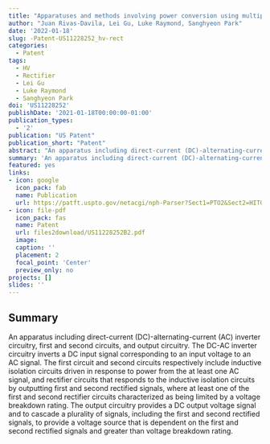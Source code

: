 ```yaml
---
title: "Apparatuses and methods involving power conversion using multiple rectifier circuits"
author: "Juan Rivas-Davila, Lei Gu, Luke Raymond, Sanghyeon Park"
date: '2022-01-18'
slug: -Patent-US11228252_hv-rect
categories:
  - Patent
tags: 
  - HV
  - Rectifier
  - Lei Gu
  - Luke Raymond
  - Sanghyeon Park
doi: 'US11228252'
publishDate: '2021-01-18T00:00:00-01:00'
publication_types:
  - '2'
publication: "US Patent"
publication_short: "Patent"
abstract: "An apparatus including direct-current (DC)-alternating-current (AC) inverter circuitry, first and second circuits, and output circuitry. The DC-AC inverter circuitry inverts a DC input signal corresponding to an input voltage to an AC signal. The first circuit and second circuits respectively include inductive isolation circuits driven in response to power from the at least one AC signal, and rectifier circuits that responds to the inductive isolation circuits by outputting first and second rectified signals, where at least one of the first and second rectifier circuits characterized as being limited by a voltage breakdown rating. The output circuitry provides a DC output voltage signal and to cascade a plurality of signals, including the first and second rectified signals, to provide a voltage source that is dependent on the first and second rectified signals and greater than voltage breakdown rating."
summary: 'An apparatus including direct-current (DC)-alternating-current (AC) inverter circuitry, first and second circuits, and output circuitry. The DC-AC inverter circuitry inverts a DC input signal corresponding to an input voltage to an AC signal. The first circuit and second circuits respectively include inductive isolation circuits driven in response to power from the at least one AC signal, and rectifier circuits that responds to the inductive isolation circuits by outputting first and second rectified signals, where at least one of the first and second rectifier circuits characterized as being limited by a voltage breakdown rating. The output circuitry provides a DC output voltage signal and to cascade a plurality of signals, including the first and second rectified signals, to provide a voltage source that is dependent on the first and second rectified signals and greater than voltage breakdown rating.'
featured: yes
links:
- icon: google
  icon_pack: fab
  name: Publication
  url: https://patft.uspto.gov/netacgi/nph-Parser?Sect1=PTO2&Sect2=HITOFF&p=1&u=%2Fnetahtml%2FPTO%2Fsearch-bool.html&r=1&f=G&l=50&co1=AND&d=PTXT&s1=11,228,252&OS=11,228,252&RS=11,228,252
- icon: file-pdf
  icon_pack: fas
  name: Patent
  url: files2download/US11228252B2.pdf
  image:
  caption: ''
  placement: 2
  focal_point: 'Center'
  preview_only: no
projects: []
slides: ''
---
```


## Summary

An apparatus including direct-current (DC)-alternating-current (AC) inverter circuitry, first and second circuits, and output circuitry. The DC-AC inverter circuitry inverts a DC input signal corresponding to an input voltage to an AC signal. The first circuit and second circuits respectively include inductive isolation circuits driven in response to power from the at least one AC signal, and rectifier circuits that responds to the inductive isolation circuits by outputting first and second rectified signals, where at least one of the first and second rectifier circuits characterized as being limited by a voltage breakdown rating. The output circuitry provides a DC output voltage signal and to cascade a plurality of signals, including the first and second rectified signals, to provide a voltage source that is dependent on the first and second rectified signals and greater than voltage breakdown rating.
